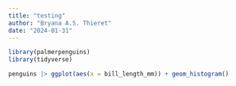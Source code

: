 ```yaml
---
title: "testing"
author: "Bryana A.S. Thieret"
date: "2024-01-31"
---
```


```r
library(palmerpenguins)
library(tidyverse)

penguins |> ggplot(aes(x = bill_length_mm)) + geom_histogram()

```

